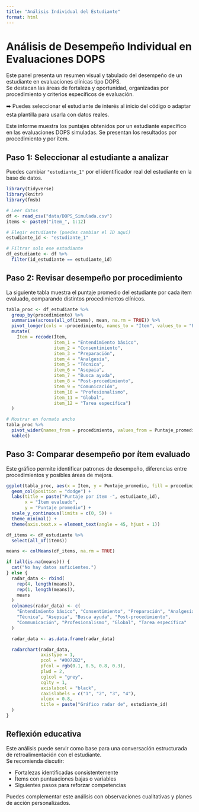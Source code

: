 ```yaml
---
title: "Análisis Individual del Estudiante"
format: html
---
```


# Análisis de Desempeño Individual en Evaluaciones DOPS

Este panel presenta un resumen visual y tabulado del desempeño de un estudiante en evaluaciones clínicas tipo DOPS.  
Se destacan las áreas de fortaleza y oportunidad, organizadas por procedimiento y criterios específicos de evaluación.

➡️ Puedes seleccionar el estudiante de interés al inicio del código o adaptar esta plantilla para usarla con datos reales.

Este informe muestra los puntajes obtenidos por un estudiante específico en las evaluaciones DOPS simuladas. Se presentan los resultados por procedimiento y por ítem.

## Paso 1: Seleccionar al estudiante a analizar

::: {.callout-note}
Puedes cambiar `"estudiante_1"` por el identificador real del estudiante en la base de datos.
:::

::: {.cell}
```r
library(tidyverse)
library(knitr)
library(fmsb)

# Leer datos
df <- read_csv("data/DOPS_Simulada.csv")
items <- paste0("item_", 1:12)

# Elegir estudiante (puedes cambiar el ID aquí)
estudiante_id <- "estudiante_1"

# Filtrar solo ese estudiante
df_estudiante <- df %>%
  filter(id_estudiante == estudiante_id)
```
:::

## Paso 2: Revisar desempeño por procedimiento

La siguiente tabla muestra el puntaje promedio del estudiante por cada ítem evaluado, comparando distintos procedimientos clínicos.

::: {.cell}
```r
tabla_proc <- df_estudiante %>%
  group_by(procedimiento) %>%
  summarise(across(all_of(items), mean, na.rm = TRUE)) %>%
  pivot_longer(cols = -procedimiento, names_to = "Ítem", values_to = "Puntaje_promedio") %>%
  mutate(
    Ítem = recode(Ítem,
                  item_1 = "Entendimiento básico",
                  item_2 = "Consentimiento", 
                  item_3 = "Preparación", 
                  item_4 = "Analgesia",
                  item_5 = "Técnica", 
                  item_6 = "Asepaia", 
                  item_7 = "Busca ayuda",
                  item_8 = "Post-procedimiento",
                  item_9 = "Comunicación", 
                  item_10 = "Profesionalismo", 
                  item_11 = "Global",
                  item_12 = "Tarea específica")
  )

# Mostrar en formato ancho
tabla_proc %>%
  pivot_wider(names_from = procedimiento, values_from = Puntaje_promedio) %>%
  kable()
```
:::

## Paso 3: Comparar desempeño por ítem evaluado

Este gráfico permite identificar patrones de desempeño, diferencias entre procedimientos y posibles áreas de mejora.

::: {.cell}
```r
ggplot(tabla_proc, aes(x = Ítem, y = Puntaje_promedio, fill = procedimiento)) +
  geom_col(position = "dodge") +
  labs(title = paste("Puntaje por ítem -", estudiante_id),
       x = "Ítem evaluado",
       y = "Puntaje promedio") +
  scale_y_continuous(limits = c(0, 5)) +
  theme_minimal() +
  theme(axis.text.x = element_text(angle = 45, hjust = 1))
```
:::

::: {.cell}
```r

df_items <- df_estudiante %>%
  select(all_of(items))

means <- colMeans(df_items, na.rm = TRUE)

if (all(is.na(means))) {
  cat("No hay datos suficientes.")
} else {
  radar_data <- rbind(
    rep(4, length(means)),
    rep(1, length(means)),
    means
  )
  colnames(radar_data) <- c(
    "Entendimiento básico", "Consentimiento", "Preparación", "Analgesia",
    "Técnica", "Asepsia", "Busca ayuda", "Post-procedimiento",
    "Communicación", "Profesionalismo", "Global", "Tarea específica"
  )

  radar_data <- as.data.frame(radar_data)

  radarchart(radar_data,
             axistype = 1,
             pcol = "#0072B2",
             pfcol = rgb(0.1, 0.5, 0.8, 0.3),
             plwd = 2,
             cglcol = "grey",
             cglty = 1,
             axislabcol = "black",
             caxislabels = c("1", "2", "3", "4"),
             vlcex = 0.8,
             title = paste("Gráfico radar de", estudiante_id)
  )
}
```
:::

## Reflexión educativa

Este análisis puede servir como base para una conversación estructurada de retroalimentación con el estudiante.  
Se recomienda discutir:

- Fortalezas identificadas consistentemente  
- Ítems con puntuaciones bajas o variables  
- Siguientes pasos para reforzar competencias  

Puedes complementar este análisis con observaciones cualitativas y planes de acción personalizados.

